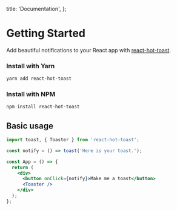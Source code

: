 
  title: 'Documentation',
};


# Getting Started

Add beautiful notifications to your React app with [react-hot-toast](https://github.com/timolins/react-hot-toast).

### Install with Yarn

```sh
yarn add react-hot-toast
```

### Install with NPM

```sh
npm install react-hot-toast
```

## Basic usage

```jsx
import toast, { Toaster } from 'react-hot-toast';

const notify = () => toast('Here is your toast.');

const App = () => {
  return (
    <div>
      <button onClick={notify}>Make me a toast</button>
      <Toaster />
    </div>
  );
};
```
